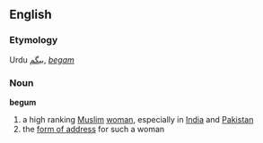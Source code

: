 {{See|Begum}}
==English==
===Etymology===
Urdu [[بیگم]], ''[[begam]]''

===Noun===
'''begum'''
#a high ranking [[Muslim]] [[woman]], especially in [[India]] and [[Pakistan]]
#the [[form of address]] for such a woman